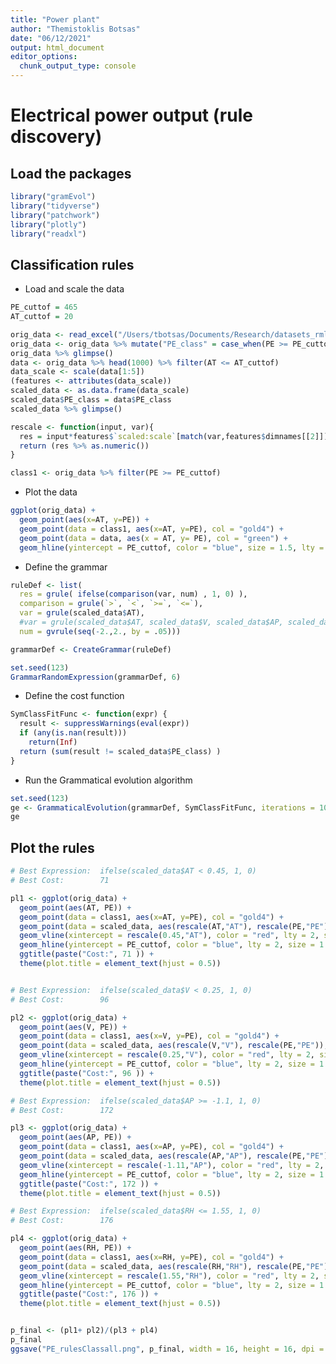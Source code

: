 ```yaml
---
title: "Power plant"
author: "Themistoklis Botsas"
date: "06/12/2021"
output: html_document
editor_options: 
  chunk_output_type: console
---
```


# Electrical power output (rule discovery)

## Load the packages

```r
library("gramEvol")
library("tidyverse")
library("patchwork")
library("plotly")
library("readxl")
```

## Classification rules

* Load and scale the data

```r
PE_cuttof = 465
AT_cuttof = 20

orig_data <- read_excel("/Users/tbotsas/Documents/Research/datasets_rml/CCPP/Folds5x2_pp.xlsx", col_names = TRUE)
orig_data <- orig_data %>% mutate("PE_class" = case_when(PE >= PE_cuttof ~ 1, TRUE ~ 0))
orig_data %>% glimpse()
data <- orig_data %>% head(1000) %>% filter(AT <= AT_cuttof)
data_scale <- scale(data[1:5])
(features <- attributes(data_scale))
scaled_data <- as.data.frame(data_scale)
scaled_data$PE_class = data$PE_class
scaled_data %>% glimpse()

rescale <- function(input, var){
  res = input*features$`scaled:scale`[match(var,features$dimnames[[2]])]+features$`scaled:center`[match(var,features$dimnames[[2]])]
  return (res %>% as.numeric())
}

class1 <- orig_data %>% filter(PE >= PE_cuttof)
```

* Plot the data

```r
ggplot(orig_data) +
  geom_point(aes(x=AT, y=PE)) +
  geom_point(data = class1, aes(x=AT, y=PE), col = "gold4") +
  geom_point(data = data, aes(x = AT, y= PE), col = "green") +
  geom_hline(yintercept = PE_cuttof, color = "blue", size = 1.5, lty = 2)
```

* Define the grammar

```r
ruleDef <- list(
  res = grule( ifelse(comparison(var, num) , 1, 0) ),
  comparison = grule(`>`, `<`, `>=`, `<=`),
  var = grule(scaled_data$AT),
  #var = grule(scaled_data$AT, scaled_data$V, scaled_data$AP, scaled_data$RH),
  num = gvrule(seq(-2.,2., by = .05)))

grammarDef <- CreateGrammar(ruleDef)

set.seed(123)
GrammarRandomExpression(grammarDef, 6)
```

* Define the cost function

```r
SymClassFitFunc <- function(expr) {
  result <- suppressWarnings(eval(expr))
  if (any(is.nan(result)))
    return(Inf)
  return (sum(result != scaled_data$PE_class) )
}
```


* Run the Grammatical evolution algorithm

```r
set.seed(123)
ge <- GrammaticalEvolution(grammarDef, SymClassFitFunc, iterations = 10000)
ge
```


## Plot the rules

```r
# Best Expression:  ifelse(scaled_data$AT < 0.45, 1, 0) 
# Best Cost:        71

pl1 <- ggplot(orig_data) +
  geom_point(aes(AT, PE)) +
  geom_point(data = class1, aes(x=AT, y=PE), col = "gold4") +
  geom_point(data = scaled_data, aes(rescale(AT,"AT"), rescale(PE,"PE")), col = "green") + 
  geom_vline(xintercept = rescale(0.45,"AT"), color = "red", lty = 2, size = 1.5) +
  geom_hline(yintercept = PE_cuttof, color = "blue", lty = 2, size = 1.5) +
  ggtitle(paste("Cost:", 71 )) +
  theme(plot.title = element_text(hjust = 0.5))


# Best Expression:  ifelse(scaled_data$V < 0.25, 1, 0) 
# Best Cost:        96 

pl2 <- ggplot(orig_data) +
  geom_point(aes(V, PE)) +
  geom_point(data = class1, aes(x=V, y=PE), col = "gold4") +
  geom_point(data = scaled_data, aes(rescale(V,"V"), rescale(PE,"PE")), col = "green") + 
  geom_vline(xintercept = rescale(0.25,"V"), color = "red", lty = 2, size = 1.5) +
  geom_hline(yintercept = PE_cuttof, color = "blue", lty = 2, size = 1.5) +
  ggtitle(paste("Cost:", 96 )) +
  theme(plot.title = element_text(hjust = 0.5))

# Best Expression:  ifelse(scaled_data$AP >= -1.1, 1, 0) 
# Best Cost:        172

pl3 <- ggplot(orig_data) +
  geom_point(aes(AP, PE)) +
  geom_point(data = class1, aes(x=AP, y=PE), col = "gold4") +
  geom_point(data = scaled_data, aes(rescale(AP,"AP"), rescale(PE,"PE")), col = "green") + 
  geom_vline(xintercept = rescale(-1.11,"AP"), color = "red", lty = 2, size = 1.5) +
  geom_hline(yintercept = PE_cuttof, color = "blue", lty = 2, size = 1.5) +
  ggtitle(paste("Cost:", 172 )) +
  theme(plot.title = element_text(hjust = 0.5))

# Best Expression:  ifelse(scaled_data$RH <= 1.55, 1, 0) 
# Best Cost:        176 

pl4 <- ggplot(orig_data) +
  geom_point(aes(RH, PE)) +
  geom_point(data = class1, aes(x=RH, y=PE), col = "gold4") +
  geom_point(data = scaled_data, aes(rescale(RH,"RH"), rescale(PE,"PE")), col = "green") + 
  geom_vline(xintercept = rescale(1.55,"RH"), color = "red", lty = 2, size = 1.5) +
  geom_hline(yintercept = PE_cuttof, color = "blue", lty = 2, size = 1.5) +
  ggtitle(paste("Cost:", 176 )) +
  theme(plot.title = element_text(hjust = 0.5))


p_final <- (pl1+ pl2)/(pl3 + pl4)
p_final
ggsave("PE_rulesClassall.png", p_final, width = 16, height = 16, dpi = 300)
```

